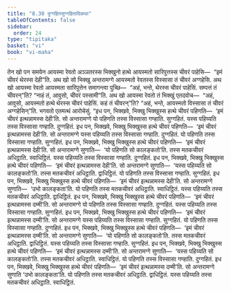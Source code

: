 ```yaml
---
title: "8.30 दुग्गहितसुग्गहितादिकथा"
tableOfContents: false
sidebar:
  order: 24
type: "tipitaka"
basket: "vi"
book: "vi-maha"
---
```



<DynamicBreadcrumb />

<Division number="377" book="vi-maha">

<Paragraph number="1735" book="vi-maha">
तेन खो पन समयेन आयस्मा रेवतो अञ्ञतरस्स भिक्खुनो हत्थे आयस्मतो सारिपुत्तस्स चीवरं पाहेसि—  “इमं चीवरं थेरस्स देही”ति. अथ खो सो भिक्खु अन्तरामग्गे आयस्मतो रेवतस्स विस्सासा तं चीवरं अग्गहेसि. अथ खो आयस्मा रेवतो आयस्मता सारिपुत्तेन समागन्त्वा पुच्छि—  “अहं, भन्ते, थेरस्स चीवरं पाहेसिं. सम्पत्तं तं चीवरन्”ति? “नाहं तं, आवुसो, चीवरं पस्सामी”ति. अथ खो आयस्मा रेवतो तं भिक्खुं एतदवोच—  “अहं, आवुसो, आयस्मतो हत्थे थेरस्स चीवरं पाहेसिं. कहं तं चीवरन्”ति? “अहं, भन्ते, आयस्मतो विस्सासा तं चीवरं अग्गहेसिन्”ति. भगवतो एतमत्थं आरोचेसुं.
</Paragraph>

</Division>
<Division number="378" book="vi-maha">

<Paragraph number="1736" book="vi-maha">
“इध पन, भिक्खवे, भिक्खु भिक्खुस्स हत्थे चीवरं पहिणति—  ‘इमं चीवरं इत्थन्नामस्स देही’ति. सो अन्तरामग्गे यो पहिणति तस्स विस्सासा गण्हाति. सुग्गहितं. यस्स पहिय्यति तस्स विस्सासा गण्हाति. दुग्गहितं.
</Paragraph>

<Paragraph number="1737" book="vi-maha">
इध पन, भिक्खवे, भिक्खु भिक्खुस्स हत्थे चीवरं पहिणति—  ‘इमं चीवरं इत्थन्नामस्स देही’ति. सो अन्तरामग्गे यस्स पहिय्यति तस्स विस्सासा गण्हाति. दुग्गहितं. यो पहिणति तस्स विस्सासा गण्हाति. सुग्गहितं.
</Paragraph>

<Paragraph number="1738" book="vi-maha">
इध पन, भिक्खवे, भिक्खु भिक्खुस्स हत्थे चीवरं पहिणति—  ‘इमं चीवरं इत्थन्नामस्स देही’ति. सो अन्तरामग्गे सुणाति—  ‘यो पहिणति सो कालङ्कतो’ति. तस्स मतकचीवरं अधिट्ठाति. स्वाधिट्ठितं. यस्स पहिय्यति तस्स विस्सासा गण्हाति. दुग्गहितं.
</Paragraph>

<Paragraph number="1739" book="vi-maha">
इध पन, भिक्खवे, भिक्खु भिक्खुस्स हत्थे चीवरं पहिणति—  ‘इमं चीवरं इत्थन्नामस्स देही’ति. सो अन्तरामग्गे सुणाति—  ‘यस्स पहिय्यति सो कालङ्कतो’ति. तस्स मतकचीवरं अधिट्ठाति. द्वाधिट्ठितं. यो पहिणति तस्स विस्सासा गण्हाति. सुग्गहितं.
</Paragraph>

<Paragraph number="1740" book="vi-maha">
इध पन, भिक्खवे, भिक्खु भिक्खुस्स हत्थे चीवरं पहिणति—  ‘इमं चीवरं इत्थन्नामस्स देही’ति. सो अन्तरामग्गे सुणाति—  ‘उभो कालङ्कता’ति. यो पहिणति तस्स मतकचीवरं अधिट्ठाति. स्वाधिट्ठितं. यस्स पहिय्यति तस्स मतकचीवरं अधिट्ठाति. द्वाधिट्ठितं.
</Paragraph>

<Paragraph number="1741" book="vi-maha">
इध पन, भिक्खवे, भिक्खु भिक्खुस्स हत्थे चीवरं पहिणति—  ‘इमं चीवरं इत्थन्नामस्स दम्मी’ति. सो अन्तरामग्गे यो पहिणति तस्स विस्सासा गण्हाति. दुग्गहितं. यस्स पहिय्यति तस्स विस्सासा गण्हाति. सुग्गहितं.
</Paragraph>

<Paragraph number="1742" book="vi-maha">
इध पन, भिक्खवे, भिक्खु भिक्खुस्स हत्थे चीवरं पहिणति—  ‘इमं चीवरं इत्थन्नामस्स दम्मी’ति. सो अन्तरामग्गे यस्स पहिय्यति तस्स विस्सासा गण्हाति. सुग्गहितं. यो पहिणति तस्स विस्सासा गण्हाति. दुग्गहितं.
</Paragraph>

<Paragraph number="1743" book="vi-maha">
इध पन, भिक्खवे, भिक्खु भिक्खुस्स हत्थे चीवरं पहिणति—  ‘इमं चीवरं इत्थन्नामस्स दम्मी’ति. सो अन्तरामग्गे सुणाति—  ‘यो पहिणति सो कालङ्कतो’ति. तस्स मतकचीवरं अधिट्ठाति. द्वाधिट्ठितं. यस्स पहिय्यति तस्स विस्सासा गण्हाति. सुग्गहितं.
</Paragraph>

<Paragraph number="1744" book="vi-maha">
इध पन, भिक्खवे, भिक्खु भिक्खुस्स हत्थे चीवरं पहिणति—  ‘इमं चीवरं इत्थन्नामस्स दम्मी’ति. सो अन्तरामग्गे सुणाति—  ‘यस्स पहिय्यति सो कालङ्कतो’ति. तस्स मतकचीवरं अधिट्ठाति. स्वाधिट्ठितं. यो पहिणति तस्स विस्सासा गण्हाति. दुग्गहितं.
</Paragraph>

<Paragraph number="1745" book="vi-maha">
इध पन, भिक्खवे, भिक्खु भिक्खुस्स हत्थे चीवरं पहिणति—  ‘इमं चीवरं इत्थन्नामस्स दम्मी’ति. सो अन्तरामग्गे सुणाति ‘उभो कालङ्कता’ति. यो पहिणति तस्स मतकचीवरं अधिट्ठाति. द्वाधिट्ठितं. यस्स पहिय्यति तस्स मतकचीवरं अधिट्ठाति. स्वाधिट्ठितं.
</Paragraph>
</Division>